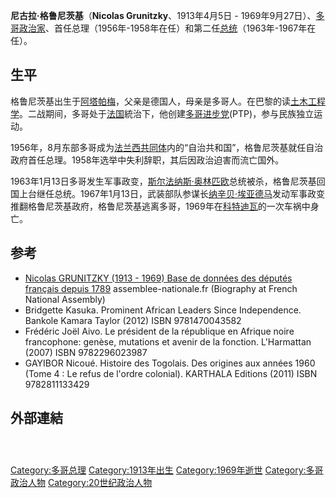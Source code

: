 {{Infobox President
|name=尼古拉·格鲁尼茨基<br><small>Nicolas Grunitzky</small>
|nationality={{flag|Togo}}
|image=TOGO PRES. NICOLAS GRUNITSKY - CROPPED.jpg
|imagesize=200px
|order= 第2任[[多哥总统|多哥总统]]
|term_start=1963年1月13日
|term_end=1967年1月13日
|vicepresident={{tsl|en|Antoine Meatchi}}
|predecessor={{tsl|en|Emmanuel Bodjollé|埃馬紐埃爾·博喬勒}}
|successor={{tsl|en|Kléber Dadjo|克萊貝爾·達喬}}
|order2=[[多哥总理|多哥总理]]
|term_start2=1956年9月12日
|term_end2=1958年5月16日
|predecessor2=''无''
|successor2=[[斯爾法納斯·奧林匹歐|斯爾法納斯·奧林匹歐]]
|birth_date={{Birth date|1913|4|5|df=y}}
|birth_place={{flagicon|German Empire}}[[多哥蘭|多哥蘭]][[阿塔帕梅|阿塔帕梅]]
|death_date={{death date and age|1969|9|27|1913|4|5|df=y}}
|death_place={{flag|France}}[[巴黎|巴黎]]
|resting_place={{flag|Togo}}[[阿塔帕梅|阿塔帕梅]]<ref>[https://24heureinfo.com/societe/hcrrun-sur-la-tombe-de-nicolas-grunitzky-images/ HCRRUN sur la tombe de Nicolas GRUNITZKY (images)]</ref>
|spouse=
|party={{tsl|en|Togolese Party of Progress|多哥进步党}}
|religion=
}}
'''尼古拉·格鲁尼茨基'''（'''Nicolas Grunitzky'''、1913年4月5日 - 1969年9月27日）、[[多哥|多哥]][[政治家|政治家]]、首任总理（1956年-1958年在任）和第二任[[多哥总统|总统]]（1963年-1967年在任）。

== 生平 ==
格鲁尼茨基出生于[[阿塔帕梅|阿塔帕梅]]，父亲是德国人，母亲是多哥人。在巴黎的{{le|法国公共工程学院|École Spéciale des Travaux Publics}}读[[土木工程学|土木工程学]]。二战期间，多哥处于[[法国|法国]]統治下，他创建[[多哥进步党|多哥进步党]](PTP)，参与民族独立运动。

1956年，8月东部多哥成为[[法兰西共同体|法兰西共同体]]内的“自治共和国”，格鲁尼茨基就任自治政府首任总理。1958年选举中失利辞职，其后因政治迫害而流亡国外。

1963年1月13日多哥发生军事政变，[[斯尔法纳斯·奥林匹欧|斯尔法纳斯·奥林匹欧]]总统被杀，格鲁尼茨基回国上台继任总统。1967年1月13日，武装部队参谋长[[纳辛贝·埃亚德马|纳辛贝·埃亚德马]]发动军事政变推翻格鲁尼茨基政府，格鲁尼茨基逃离多哥，1969年在[[科特迪瓦|科特迪瓦]]的一次车祸中身亡。

==参考==
* [http://www.assemblee-nationale.fr/histoire/biographies/IVRepublique/grunitzky-nicolas-05041913.asp Nicolas GRUNITZKY (1913 - 1969)  Base de données des députés français depuis 1789] {{WebCite|url=https://www.webcitation.org/6GebxTkCw?url=http://www.assemblee-nationale.fr/histoire/biographies/IVRepublique/grunitzky-nicolas-05041913.asp |date=20130516083412 |dateformat=iso }} assemblee-nationale.fr (Biography at French National Assembly)
* Bridgette Kasuka. Prominent African Leaders Since Independence. Bankole Kamara Taylor (2012) ISBN 9781470043582
* Frédéric Joël Aivo. Le président de la république en Afrique noire francophone: genèse, mutations et avenir de la fonction. L'Harmattan (2007) ISBN 9782296023987
* GAYIBOR Nicoué. Histoire des Togolais. Des origines aux années 1960 (Tome 4 : Le refus de l'ordre colonial). KARTHALA Editions (2011) ISBN 9782811133429
==外部連結==
{{reflist}}
{{start box}}
{{s-off}}
  {{Succession box
    | title  = {{flagicon|TOG}} 多哥自治政府总理
    | years  = 首任：1956 - 1958
    | before = （創設）
    | after  = [[斯尔法纳斯·奥林匹欧|斯尔法纳斯·奥林匹欧]]
  }}
  {{Succession box
    | title  = {{flagicon|TOG}} [[多哥总统|多哥共和国总统]]
    | years  = 第2任：1963 - 1967
    | before = [[埃马纽埃尔·博乔勒|埃马纽埃尔·博乔勒]]
    | beforenote = （反乱委員会主席）
    | after  = [[克莱贝尔·达乔|克莱贝尔·达乔]]
    | afternote  = （民族和解委員会委員）
  }}
{{end box}}

{{多哥总统}}
[[Category:多哥总理|Category:多哥总理]]
[[Category:1913年出生|Category:1913年出生]]
[[Category:1969年逝世|Category:1969年逝世]]
[[Category:多哥政治人物|Category:多哥政治人物]]
[[Category:20世纪政治人物|Category:20世纪政治人物]]
